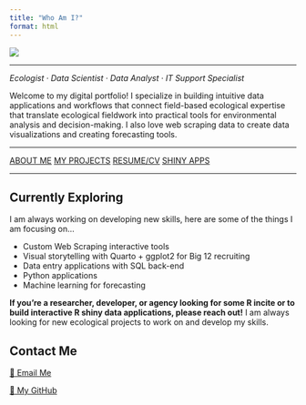 ```yaml
---
title: "Who Am I?"
format: html
---
```


<img src="assets/tim_gc.jpg" class="intro-image"/>

------------------------------------------------------------------------


*Ecologist · Data Scientist · Data Analyst · IT Support Specialist*

Welcome to my digital portfolio! I specialize in building intuitive data applications and workflows that connect field-based ecological expertise that translate ecological fieldwork into practical tools for environmental analysis and decision-making. I also love web scraping data to create data visualizations and creating forecasting tools.

------------------------------------------------------------------------

::: card-container
<a> </a>
<a href="about.qmd" class="card card-about">ABOUT ME</a>
<a href="projects.qmd" class="card card-projects">MY PROJECTS</a>
<a href="resume.qmd" class="card card-resume">RESUME/CV</a>
<a href="dashboards.qmd" class="card card-visualizations">SHINY APPS</a>
:::

------------------------------------------------------------------------

::: explore-text
## Currently Exploring

I am always working on developing new skills, here are some of the things I am focusing on...

-   Custom Web Scraping interactive tools
-   Visual storytelling with Quarto + ggplot2 for Big 12 recruiting
-   Data entry applications with SQL back-end
-   Python applications
-   Machine learning for forecasting

**If you're a researcher, developer, or agency looking for some R incite or to build interactive R shiny data applications, please reach out!** I am always looking for new ecological projects to work on and develop my skills.
:::

## Contact Me

::: contact-container
<a href="mailto:tsgilbert@arizona.edu" class="contact email">📧 Email Me </a>

<a href="https://github.com/tgilbert14" class="contact git"> 🔗 My GitHub </a>
:::
<!-- 📧 [tsgilbert\@arizona.edu](mailto:tsgilbert@arizona.edu)\ -->
<!-- 🔗 [GitHub](https://github.com/tgilbert14) -->
